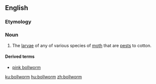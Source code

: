 ==English==
{{rfi}}
{{wikipedia}}
===Etymology===
{{compound|boll|worm|lang=en}}
===Noun===
{{en-noun}}

# The [[larva]]e of any of various species of [[moth]] that are [[pest]]s to cotton.

====Derived terms====
* [[pink bollworm]]

[[ku:bollworm]]
[[hu:bollworm]]
[[zh:bollworm]]